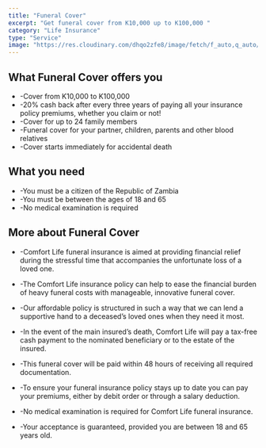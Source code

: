 ```yaml
---
title: "Funeral Cover"
excerpt: "Get funeral cover from K10,000 up to K100,000 "
category: "Life Insurance"
type: "Service"
image: "https://res.cloudinary.com/dhqo2zfe8/image/fetch/f_auto,q_auto/https://covereffectinsurance.netlify.app/_next/image%3Furl%3D%252Fimages%252Ffuneral.jpg%26w%3D3840%26q%3D75"
---
```



## What Funeral Cover offers you ##

-    -Cover from K10,000 to K100,000
-    -20% cash back after every three years of paying all your insurance policy premiums, whether you claim or not!
-    -Cover for up to 24 family members
-    -Funeral cover for your partner, children, parents and other blood relatives
-    -Cover starts immediately for accidental death

## What you need ##

-    -You must be a citizen of the Republic of Zambia
-    -You must be between the ages of 18 and 65
-    -No medical examination is required 

## More about Funeral Cover ##

-    -Comfort Life funeral insurance is aimed at providing financial relief during the stressful time that accompanies the unfortunate loss of a loved one.
-    -The Comfort Life insurance policy can help to ease the financial burden of heavy funeral costs with manageable, innovative funeral cover.
-    -Our affordable policy is structured in such a way that we can lend a supportive hand to a deceased’s loved ones when they need it most.
-    -In the event of the main insured’s death, Comfort Life will pay a tax-free cash payment to the nominated beneficiary or to the estate of the insured.
-    -This funeral cover will be paid within 48 hours of receiving all required documentation.

-    -To ensure your funeral insurance policy stays up to date you can pay your premiums, either by debit order or through a salary deduction.
-    -No medical examination is required for Comfort Life funeral insurance.
-    -Your acceptance is guaranteed, provided you are between 18 and 65 years old.

